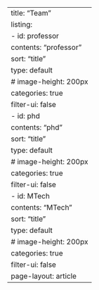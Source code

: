 ::: hide-metadata
---
title: "Team"
listing:
  - id: professor
    contents: "professor"
    sort: "title"
    type: default
    # image-height: 200px
    categories: true
    filter-ui: false
  - id: phd
    contents: "phd"
    sort: "title"
    type: default
    # image-height: 200px
    categories: true
    filter-ui: false  
  - id: MTech
    contents: "MTech"
    sort: "title"
    type: default
    # image-height: 200px
    categories: true
    filter-ui: false  
page-layout: article
---
:::







